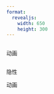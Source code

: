 ```yaml
---
format: 
  revealjs:
    width: 650
    height: 300
---
```


##  {auto-animate="true"}

动画

##  {auto-animate="true"}

隐性

动画
